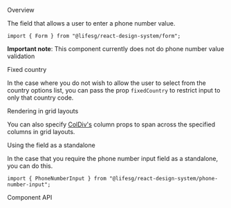 
<Meta of={FormPhoneNumberInputStories} />

<Title>Form.PhoneNumberInput</Title>

<Secondary>Overview</Secondary>

The field that allows a user to enter a phone number value.

```tsx
import { Form } from "@lifesg/react-design-system/form";
```

**Important note**: This component currently does not do phone number value validation

<Canvas of={FormPhoneNumberInputStories.Default} />

<Heading3>Fixed country</Heading3>

In the case where you do not wish to allow the user to select from the country options list,
you can pass the prop `fixedCountry` to restrict input to only that country code.

<Canvas of={FormPhoneNumberInputStories.FixedCountry} />

<Heading3>Rendering in grid layouts</Heading3>

You can also specify [ColDiv's](/docs/getting-started-layout-column-divs--docs)
column props to span across the specified columns in grid layouts.

<Canvas of={FormPhoneNumberInputStories.RenderingInGridLayout} />

<Heading3>Using the field as a standalone</Heading3>

In the case that you require the phone number input field as a standalone, you can do this.

```tsx
import { PhoneNumberInput } from "@lifesg/react-design-system/phone-number-input";
```

<Canvas of={FormPhoneNumberInputStories.StandaloneUsage} />

<Secondary>Component API</Secondary>

<PropsTable />

